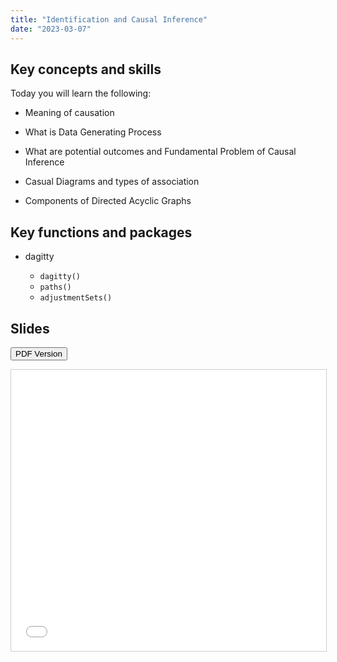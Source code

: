 ```yaml
---
title: "Identification and Causal Inference"
date: "2023-03-07"
---
```




## Key concepts and skills


Today you will learn the following:

-   Meaning of causation

-   What is Data Generating Process

-   What are potential outcomes and Fundamental Problem of Causal Inference

-   Casual Diagrams and types of association

-   Components of Directed Acyclic Graphs


## Key functions and packages

-  dagitty

    -   `dagitty()`
    -   `paths()`
    -   `adjustmentSets()`


## Slides


[<button class="btn"><i class="fa fa-download"></i> PDF Version</button>](../files/week04_Causality.pdf)

<iframe src="../slides/04/04-Causality.html" frameborder="0" marginwidth="0" marginheight="0" scrolling="no"  style="border:1px solid #CCC; border-width:1px; margin-bottom:5px; max-width: 100%;" allowfullscreen width="800" height="450">









